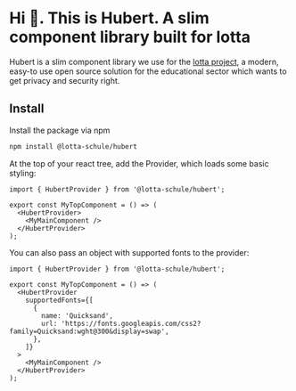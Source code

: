 
<Meta title="Intro" />

# Hi 👋. This is Hubert. A slim component library built for lotta

Hubert is a slim component library we use for the
[lotta project](https://lotta.schule), a modern, easy-to use open source
solution for the educational sector which wants to get privacy and security right.

## Install

Install the package via npm

```bash
npm install @lotta-schule/hubert
```

At the top of your react tree, add the Provider, which loads some basic styling:

```tsx
import { HubertProvider } from '@lotta-schule/hubert';

export const MyTopComponent = () => (
  <HubertProvider>
    <MyMainComponent />
  </HubertProvider>
);
```

You can also pass an object with supported fonts to the provider:

```tsx
import { HubertProvider } from '@lotta-schule/hubert';

export const MyTopComponent = () => (
  <HubertProvider
    supportedFonts={[
      {
        name: 'Quicksand',
        url: 'https://fonts.googleapis.com/css2?family=Quicksand:wght@300&display=swap',
      },
    ]}
  >
    <MyMainComponent />
  </HubertProvider>
);
```
